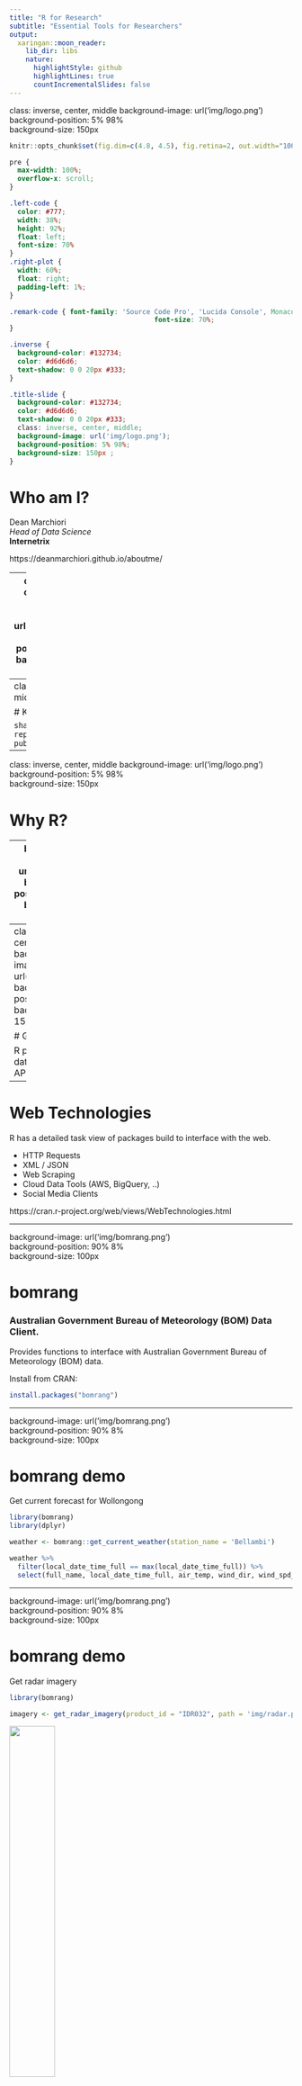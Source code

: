 ```yaml
---
title: "R for Research"
subtitle: "Essential Tools for Researchers"
output:
  xaringan::moon_reader:
    lib_dir: libs
    nature:
      highlightStyle: github
      highlightLines: true
      countIncrementalSlides: false
---
```

class: inverse, center, middle
background-image: url('img/logo.png')  
background-position: 5% 98%  
background-size: 150px  

```r
knitr::opts_chunk$set(fig.dim=c(4.8, 4.5), fig.retina=2, out.width="100%")
```

```css
pre {
  max-width: 100%;
  overflow-x: scroll;
}

.left-code {
  color: #777;
  width: 38%;
  height: 92%;
  float: left;
  font-size: 70% 
}
.right-plot {
  width: 60%;
  float: right;
  padding-left: 1%;
}

.remark-code { font-family: 'Source Code Pro', 'Lucida Console', Monaco, monospace;
                                    font-size: 70%;
}

.inverse {
  background-color: #132734;
  color: #d6d6d6;
  text-shadow: 0 0 20px #333;
}

.title-slide {
  background-color: #132734;
  color: #d6d6d6;
  text-shadow: 0 0 20px #333;
  class: inverse, center, middle;
  background-image: url('img/logo.png');  
  background-position: 5% 98%;  
  background-size: 150px ;
}

```

# Who am I?  

Dean Marchiori  
*Head of Data Science*  
**Internetrix**  

https://deanmarchiori.github.io/aboutme/  


---
class: inverse, center, middle
background-image: url('img/logo.png')  
background-position: 5% 98%  
background-size: 150px  

# Internetrix  

*At Internetrix, we provide practical solutions to complex problems. From spreadsheets to machine learning, we are experts in the mathematics of making smarter decisions.*  

Data Science Consulting | Analysis Projects | Training and Team Development | Strategy and Transformation  

https://www.internetrix.com.au/services/data-science/

---
class: center, middle

# Key principles

`shareable -> reproducible -> publishable`

---
class: inverse, center, middle
background-image: url('img/logo.png')  
background-position: 5% 98%  
background-size: 150px  

# Why R?

---
background-image: url('img/R.png')  
background-position: 90% 8%  
background-size: 100px  


# R

The R programming language is a popular and open-source tool for data analysis and
statistical computing.    

https://www.r-project.org/  

+ Can handle data import, cleaning, analysis, visualisation and publishing  
+ Highly extensible through package ecosystem - new algos available faster   
+ Open Source  
+ Easy to learn from a non-CS background
+ GREAT community and documentation  

<img src="img/ieee.jpeg" style="width: 40%" align="center">

*https://spectrum.ieee.org/at-work/innovation/the-2018-top-programming-languages*

---
class: inverse, center, middle
background-image: url('img/logo.png')  
background-position: 5% 98%  
background-size: 150px  

# Getting Data   

R packages to get data and access API's

---

# Web Technologies  

R has a detailed task view of packages build to interface with the web.  

+ HTTP Requests  
+ XML / JSON  
+ Web Scraping  
+ Cloud Data Tools (AWS, BigQuery, ..)  
+ Social Media Clients

https://cran.r-project.org/web/views/WebTechnologies.html

---

background-image: url('img/bomrang.png')  
background-position: 90% 8%  
background-size: 100px  

# bomrang  

### Australian Government Bureau of Meteorology (BOM) Data Client.   

Provides functions to interface with Australian Government Bureau of Meteorology (BOM) data. 

Install from CRAN:   

```r
install.packages("bomrang")
```

---

background-image: url('img/bomrang.png')  
background-position: 90% 8%  
background-size: 100px  

# bomrang demo   

Get current forecast for Wollongong

```r
library(bomrang)
library(dplyr)

weather <- bomrang::get_current_weather(station_name = 'Bellambi')

weather %>% 
  filter(local_date_time_full == max(local_date_time_full)) %>% 
  select(full_name, local_date_time_full, air_temp, wind_dir, wind_spd_kt) 
```

---

background-image: url('img/bomrang.png')  
background-position: 90% 8%  
background-size: 100px  

# bomrang demo

Get radar imagery  

```r
library(bomrang)

imagery <- get_radar_imagery(product_id = "IDR032", path = 'img/radar.png') 
```

<img src="img/radar.png" style="width: 40%" align="middle">


---
class: inverse, center, middle  
background-image: url('img/logo.png')  
background-position: 5% 98%  
background-size: 150px  


# Analysing Data  
faster and more interpretable EDA    

---

background-image: url('img/skimr.png')   
background-position: 90% 6%   
background-size: 100px    

# skimr  



skimr provides a frictionless approach to summary statistics which conforms to the principle of least surprise, displaying summary statistics the user can skim quickly to understand their data.  

Install the latest development version:   

```r
devtools::install_github("ropensci/skimr")
```  


---

background-image: url('img/skimr.png')   
background-position: 90% 6%   
background-size: 100px    

# skimr demo      

```r
options(width = 250)
```


```r
library(skimr)

skimr::skim(iris)
```


---
background-image: url('img/tidyverse.png')   
background-position: 90% 6%   
background-size: 100px  

# The tidyverse  

The tidyverse is an opinionated collection of R packages designed for data science. All packages share an underlying design philosophy, grammar, and data structures.   

Ideally suited for:  

+ Reading in data  
+ Manipulating and tidying data  
+ Visualisation of results  

https://www.tidyverse.org/  

Install from CRAN   

```r
install.packages('tidyverse')
``` 

---
background-image: url('img/tidyverse.png')   
background-position: 90% 4%   
background-size: 100px  

# tidyverse demo  

This example shows some more advanced use of data manipulation and visualisation. 

### Space launches
These are the data behind the "space launches" article, The space race is dominated by new contenders. Principal data came from the Jonathan McDowell's JSR Launch Vehicle Database, available online at http://www.planet4589.org/space/lvdb/index.html.


*Example adapted from from https://github.com/dgrtwo/data-screencasts/blob/master/space-launches.Rmd*  

*and the  [Tidy Tuesday Project](https://github.com/rfordatascience/tidytuesday)*

---

# Reading in data  

```r
library(tidyverse)

launches <- read_csv("https://raw.githubusercontent.com/rfordatascience/tidytuesday/master/data/2019/2019-01-15/launches.csv")

head(launches)
```

---

# Pre-processing   

+ Use of the pipe `%>%` operator improved readability with collaborators  
+ Ability to filter, aggregate, select columns, reorder, text manipulation  
+ Supports Non-Standard Evaluation (NSE)  

```r
launches_processed <- launches %>%
  filter(launch_date <= Sys.Date()) %>%
  filter(state_code == "US") %>%
  add_count(type) %>%
  filter(n >= 20) %>%
  mutate(type = fct_reorder(type, launch_date, min),
         agency_type = str_to_title(agency_type))
```


---
background-image: url('img/ggplot2.jpg')   
background-position: 90% 4%   
background-size: 100px 

# Data Visualisation with ggplot2  

`ggplot2` is a well known package for data visualisation based on [The Grammar of
Graphics](http://amzn.to/2ef1eWp).  

```r
install.packages('ggplot2')
```

Let's run through an example..  

---
background-image: url('img/ggplot2.jpg')   
background-position: 90% 4%   
background-size: 100px 

# Data Visualisation

.left-code[
```r
 ggplot(data = launches_processed,
        aes(x = launch_date, 
            y = type)) +
  geom_point()
```
]

.right-plot[
![](`r knitr::fig_chunk("plot-code", "png")`)
]

---
background-image: url('img/ggplot2.jpg')   
background-position: 90% 4%   
background-size: 100px 

# Data Visualisation

.left-code[
```r
  ggplot(launches_processed, 
        aes(x = launch_date, 
            y = type)) +
   geom_jitter(alpha = .25, 
               width = 0, 
               height = .2) 
```
]

.right-plot[
![](`r knitr::fig_chunk("plot-code2", "png")`)
]


---
background-image: url('img/ggplot2.jpg')   
background-position: 90% 4%   
background-size: 100px 

# Data Visualisation

.left-code[
```r
  ggplot(data = launches_processed, 
        aes(x = launch_date, 
            y = type,
            color = agency_type)) +
   geom_jitter(alpha = .25, 
               width = 0, 
               height = .2) +
  theme(legend.position = "bottom")
```
]

.right-plot[
![](`r knitr::fig_chunk("plot-code3", "png")`)
]

---
background-image: url('img/ggplot2.jpg')   
background-position: 90% 4%   
background-size: 100px 

# Data Visualisation

.left-code[
```r
  ggplot(launches_processed, 
        aes(x = launch_date, 
            y = type,
            color = agency_type)) +
   geom_jitter(alpha = .25, 
               width = 0, 
               height = .2) +
  labs(title = "Timeline of US space vehicles",
       x = "Launch date",
       y = "Vehicle type",
       color = "Agency type",
       subtitle = "Only vehicles with at least 20 launches") +
  theme_light() +
  theme(legend.position = "bottom") 
```
]

.right-plot[
![](`r knitr::fig_chunk("plot-code4", "png")`)
]

---
background-image: url('img/gganimate.png)      
background-position: 90% 4%    
background-size: 100px  

# Animated Visualisations  

the `gganimate` package can make animated visualisations easy by extending
the `ggplot2` API.

```r
knitr::include_graphics('img/anim.gif')
```

---
# Modelling and Analysis

Traditionally a huge strength in R.

+ Wide range of linear models, glm, decision trees, machine learning models.

```r
fit <- lm(formula = Sepal.Width ~ Petal.Length + Petal.Width, data = iris)
```

Commonly used formula interface:

`Sepal.Width ~ Petal.Length + Petal.Width`  

---
# Modelling and Analysis  

```r
summary(fit)
```

---
# Modelling and Analysis    

Good support for machine learning, model tuning, cross-validation.  

The `caret` package (short for Classification And REgression Training) is a set of functions that attempt to streamline the process for creating predictive models.

```r
install.packages('caret')
```

---
# Modelling and Analysis 

```r
knitr::include_graphics('img/caret1.png')
```

---
# Logistic Regression 

```r
fit_glm <- caret::train(label ~ x + y, 
                        data = training, 
                        method = "glm")
```


```r
knitr::include_graphics('img/caret2.png')
```

---
# CART Decision Tree  

```r
fit_rpart <- caret::train(label ~ x + y, 
                          data = training, 
                          method = "rpart")
```

```r
knitr::include_graphics('img/caret3.png')
```

---
# Random Forest

```r
fit_rf <- caret::train(label ~ x + y, 
                       data = training, 
                       method = "rf")
```

```r
knitr::include_graphics('img/caret4.png')
```


---
class: inverse, center, middle
background-image: url('img/logo.png')  
background-position: 5% 98%  
background-size: 150px  

# Working with others 

Version control and collaboration

---

# Git  / Github  

+ Powerful version control system used in software development  

+ Also well suited to managing research work  

+ Controls the 'source code' of your work with multiple contributors   

![source: https://www.atlassian.com/git/tutorials](img/git.svg)

---

# Use cases for git in science  

1. Lab notebook  
2. Facilitating Collaboration  
3. Backup and Fail-safe against data loss  
4. Freedom to explore new ideas and methods  
5. Mechanism to solicit feedback and reviews  
6. Increase transparency and verifiability  
7. Managing large data
8. Lowering barriers to reuse


Ram, K. (2013). Git can facilitate greater reproducibility and increased transparency in science. Source Code for Biology and Medicine, 8(1). https://doi.org/10.1186/1751-0473-8-7

---

# Lots of great git resources:  

[Git for Scientists - Miles McBain](https://milesmcbain.github.io/git_4_sci/)

[Atlassian Git Tutorials](https://www.atlassian.com/git/tutorials)

[Git: A powerful tool to facilitate greater reproducibility and transparency in science](https://github.com/karthik/smb_git)  

[Git and Github - R Packages](http://r-pkgs.had.co.nz/git.html)

[A Quick Introduction to Version Control with Git and GitHub](https://journals.plos.org/ploscompbiol/article?id=10.1371/journal.pcbi.1004668)


---
class: inverse, center, middle
background-image: url('img/logo.png')  
background-position: 5% 98%  
background-size: 150px  

# Getting your work out there

Papers, Talks, Posters, Blogs and more

---
background-image: url('img/rmarkdown.png')   
background-position: 90% 4%   
background-size: 100px 

# R Markdown  

> R Markdown provides an authoring framework for data science. You can use a single R Markdown file to both
> + save and execute code  
> + generate high quality reports that can be shared with an audience

source: https://rmarkdown.rstudio.com/


![https://rmarkdown.rstudio.com/lesson-1.html](img/rmd.png)

---
background-image: url('img/rmarkdown.png')   
background-position: 90% 4%   
background-size: 100px 

# R Markdown Gallery

https://rmarkdown.rstudio.com/gallery.html

---
background-image: url('img/shiny.png')   
background-position: 90% 4%   
background-size: 100px  

# Shiny  

Shiny is a framework to build interactive web apps straight from
your R code.  

+ Get your code into users' hands
+ Easily deploy and host apps on the cloud  
+ Turn your research outputs into useful production ready tools

https://shiny.rstudio.com/

[Shiny User Showcase](https://www.rstudio.com/products/shiny/shiny-user-showcase/)

---
background-image: url('img/shiny.png')   
background-position: 90% 4%   
background-size: 100px  

# Shiny Demo  

https://deanmarchiori.shinyapps.io/abtester/

![ABTesteR](img/abtest.png)

---

# R Packages  

> In R, the fundamental unit of shareable code is the package. A package bundles together code, data, documentation, and tests, and is easy to share with others

source: [R Packages - Hadley Wickham](http://r-pkgs.had.co.nz/intro.html)

### Why R Packages?  

+ Amplify your research work by turning it into open-source software  
+ Publish and licence your software to the community  
+ Ensure it can be run and maintained by others and not trapped on the 'C Drive'  

[ROpenSci](https://ropensci.org/) has a great model for promoting open data and
software for science.  

---

# R Packages  

```r
knitr::include_graphics('img/pkg.png')
```

source: https://blog.revolutionanalytics.com/2017/01/cran-10000.html

---

# References  

Adam H Sparks, Mark Padgham, Hugh Parsonage and Keith Pembleton (2017). bomrang: Fetch Australian Government Bureau of
  Meteorology Weather Data The Journal of Open Source Software, 2(17). DOI: 10.21105/joss.00411

Adam H Sparks, Jonathan Carroll, Dean Marchiori, Mark Padgham, Hugh Parsonage and Keith Pembleton. (2018). bomrang: Australian
  government Bureau of Meteorology (BOM) data from R. R package version 0.4.0. https://CRAN.R-project.org/package=bomrang
  
Amelia McNamara, Eduardo Arino de la Rubia, Hao Zhu, Shannon Ellis and Michael Quinn (2019). skimr: Compact and Flexible
  Summaries of Data. R package version 1.0.6. https://github.com/ropenscilabs/skimr
  
Hadley Wickham (2017). tidyverse: Easily Install and Load the 'Tidyverse'. R package version 1.2.1.
  https://CRAN.R-project.org/package=tidyverse
  
JJ Allaire and Yihui Xie and Jonathan McPherson and Javier Luraschi and Kevin Ushey and Aron Atkins and Hadley Wickham and Joe
  Cheng and Winston Chang and Richard Iannone (2018). rmarkdown: Dynamic Documents for R. R package version 1.11. URL
  https://rmarkdown.rstudio.com.
  
---

# References (cont.)

Yihui Xie and J.J. Allaire and Garrett Grolemund (2018). R Markdown: The Definitive Guide. Chapman and Hall/CRC. ISBN 9781138359338. URL https://bookdown.org/yihui/rmarkdown.  
  
Winston Chang, Joe Cheng, JJ Allaire, Yihui Xie and Jonathan McPherson (2018). shiny: Web Application Framework for R. R package
  version 1.2.0. https://CRAN.R-project.org/package=shiny  
  
H. Wickham. ggplot2: Elegant Graphics for Data Analysis. Springer-Verlag New York, 2016.

Thomas Lin Pedersen and David Robinson (2019). gganimate: A Grammar of Animated Graphics. R package version 1.0.3. https://CRAN.R-project.org/package=gganimate  

Max Kuhn. Contributions from Jed Wing, Steve Weston, Andre Williams, Chris Keefer, Allan Engelhardt, Tony Cooper, Zachary Mayer, Brenton
Kenkel, the R Core Team, Michael Benesty, Reynald Lescarbeau, Andrew Ziem, Luca Scrucca, Yuan Tang, Can Candan and Tyler Hunt. (2019).
caret: Classification and Regression Training. R package version 6.0-84. https://CRAN.R-project.org/package=caret

---
class: inverse, center, middle
background-image: url('img/logo.png')  
background-position: 5% 98%  
background-size: 150px  

# Thanks!

Fire some questions at me

